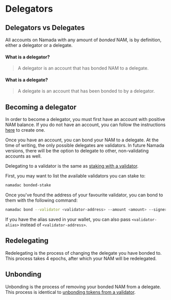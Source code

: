 # Delegators

## Delegators vs Delegates
All accounts on Namada with any amount of *bonded* NAM, is by definition, either a delegator or a delegate. 

#### What is a delegator?
> A delegator is an account that has bonded NAM to a delegate. 

#### What is a delegate?
> A delegate is an account that has been bonded to by a delegator.

## Becoming a delegator
In order to become a delegator, you must first have an account with positive NAM balance. If you do not have an account, you can follow the instructions [here](../users/an-introduction-to-namada-addresses.md) to create one.

Once you have an account, you can bond your NAM to a delegate. At the time of writing, the only possible delegates are validators. In future Namada versions, there will be the option to delegate to other, non-validating accounts as well.

Delegating to a validator is the same as [staking with a validator](../validators/staking.md).

First, you may want to list the available validators you can stake to:

```bash copy
namadac bonded-stake
```

Once you've found the address of your favourite validator, you can bond to them with the following command:

```bash copy
namadac bond --validator <validator-address> --amount <amount> --signer <account-alias>
```

If you have the alias saved in your wallet, you can also pass `<validator-alias>` instead of `<validator-address>`.

## Redelegating
Redelegating is the process of changing the delegate you have bonded to. This process takes 4 epochs, after which your NAM will be redelegated.

## Unbonding
Unbonding is the process of removing your bonded NAM from a delegate. This process is identical to [unbonding tokens from a validator](../validators/staking.md#unbonding).
